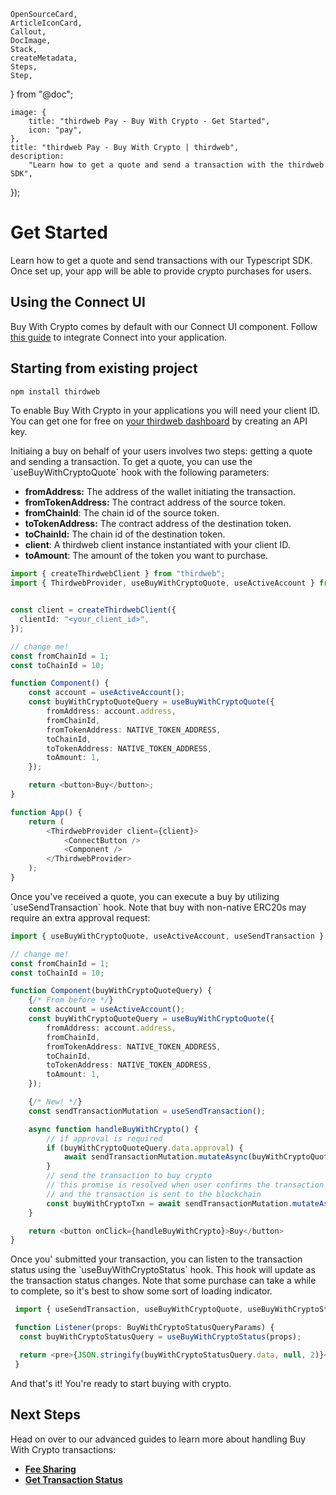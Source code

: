 	OpenSourceCard,
	ArticleIconCard,
	Callout,
	DocImage,
	Stack,
	createMetadata,
	Steps,
	Step,
} from "@doc";

	image: {
		title: "thirdweb Pay - Buy With Crypto - Get Started",
		icon: "pay",
	},
	title: "thirdweb Pay - Buy With Crypto | thirdweb",
	description:
		"Learn how to get a quote and send a transaction with the thirdweb SDK",
});

# Get Started

Learn how to get a quote and send transactions with our Typescript SDK. Once set up, your app will be able to provide crypto purchases for users.

## Using the Connect UI

Buy With Crypto comes by default with our Connect UI component. Follow [this guide](/typescript/v5/react/components/ConnectButton) to integrate Connect into your application.

## Starting from existing project

<Steps>

<Step title="Install the required packages">

```bash
npm install thirdweb
```

</Step>

<Step title="Get your client ID">

To enable Buy With Crypto in your applications you will need your client ID. You can get one for free on [your thirdweb dashboard](https://thirdweb.com/create-api-key) by creating an API key.

</Step>

<Step title="Get A Buy Quote">
Initiaing a buy on behalf of your users involves two steps: getting a quote and sending a transaction. To get a quote, you can use the `useBuyWithCryptoQuote` hook with the following parameters:

- **fromAddress:** The address of the wallet initiating the transaction.
- **fromTokenAddress:** The contract address of the source token.
- **fromChainId**: The chain id of the source token.
- **toTokenAddress:** The contract address of the destination token.
- **toChainId:** The chain id of the destination token.
- **client**: A thirdweb client instance instantiated with your client ID.
- **toAmount**: The amount of the token you want to purchase.

```ts
import { createThirdwebClient } from "thirdweb";
import { ThirdwebProvider, useBuyWithCryptoQuote, useActiveAccount } from "thirdweb/react";


const client = createThirdwebClient({
  clientId: "<your_client_id>",
});

// change me!
const fromChainId = 1;
const toChainId = 10;

function Component() {
	const account = useActiveAccount();
	const buyWithCryptoQuoteQuery = useBuyWithCryptoQuote({
		fromAddress: account.address,
		fromChainId,
		fromTokenAddress: NATIVE_TOKEN_ADDRESS,
		toChainId,
		toTokenAddress: NATIVE_TOKEN_ADDRESS,
		toAmount: 1,
	});

	return <button>Buy</button>;
}

function App() {
	return (
		<ThirdwebProvider client={client}>
			<ConnectButton />
			<Component />
		</ThirdwebProvider>
	);
}
```

</Step>

<Step title="Send a Transaction">
Once you&apos;ve received a quote, you can execute a buy by utilizing `useSendTransaction` hook. Note that buy with non-native ERC20s may require an extra approval request:

```ts
import { useBuyWithCryptoQuote, useActiveAccount, useSendTransaction } from "thirdweb/react";

// change me!
const fromChainId = 1;
const toChainId = 10;

function Component(buyWithCryptoQuoteQuery) {
	{/* From before */}
 	const account = useActiveAccount();
	const buyWithCryptoQuoteQuery = useBuyWithCryptoQuote({
		fromAddress: account.address,
		fromChainId,
		fromTokenAddress: NATIVE_TOKEN_ADDRESS,
		toChainId,
		toTokenAddress: NATIVE_TOKEN_ADDRESS,
		toAmount: 1,
	});

	{/* New! */}
	const sendTransactionMutation = useSendTransaction();

	async function handleBuyWithCrypto() {
		// if approval is required
		if (buyWithCryptoQuoteQuery.data.approval) {
			await sendTransactionMutation.mutateAsync(buyWithCryptoQuoteQuery.data.approval);
		}
		// send the transaction to buy crypto
		// this promise is resolved when user confirms the transaction in the wallet
		// and the transaction is sent to the blockchain
		const buyWithCryptoTxn = await sendTransactionMutation.mutateAsync(buyWithCryptoQuoteQuery.data.transactionRequest);
	}

	return <button onClick={handleBuyWithCrypto}>Buy</button>
}
```

</Step>

<Step title="Listening to the transaction status">
Once you&apos; submitted your transaction, you can listen to the transaction status using the `useBuyWithCryptoStatus` hook. This hook will update as the transaction status changes. Note that some purchase can take a while to complete, so it's best to show some sort of loading indicator.

```ts
 import { useSendTransaction, useBuyWithCryptoQuote, useBuyWithCryptoStatus, type BuyWithCryptoStatusQueryParams } from "thirdweb/react";

 function Listener(props: BuyWithCryptoStatusQueryParams) {
  const buyWithCryptoStatusQuery = useBuyWithCryptoStatus(props);

  return <pre>{JSON.stringify(buyWithCryptoStatusQuery.data, null, 2)}</pre>
 }
```

</Step>

</Steps>

And that's it! You're ready to start buying with crypto.

## Next Steps

Head on over to our advanced guides to learn more about handling Buy With Crypto transactions:

- [**Fee Sharing**](/connect/pay/fee-sharing)
- [**Get Transaction Status**](/connect/pay/get-transaction-status)

